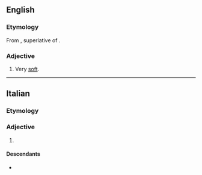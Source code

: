 ==English==

===Etymology===
From {{bor|en|it|dolcissimo}}, superlative of {{m|it|dolce|t=sweet}}.

===Adjective===
{{en-adj|-}}

# {{lb|en|music}} Very [[soft]].

----

==Italian==

===Etymology===
{{af|it|dolce|-issimo}}

===Adjective===
{{it-adj-sup|dolcissim}}

# {{superlative of|dolce|gloss=very [[sweet]]|lang=it}}

====Descendants====
* {{desc|en|dolcissimo|bor=1}}
